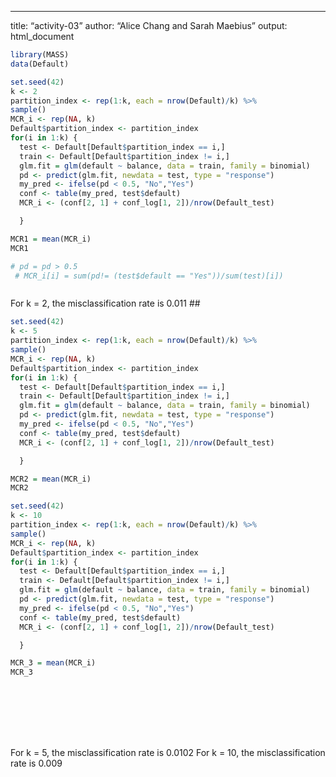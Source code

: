 ---
title: "activity-03"
author: "Alice Chang and Sarah Maebius"
output: html_document

```r
library(MASS)
data(Default)

```


```r


set.seed(42)
k <- 2
partition_index <- rep(1:k, each = nrow(Default)/k) %>% 
sample()
MCR_i <- rep(NA, k)
Default$partition_index <- partition_index
for(i in 1:k) {
  test <- Default[Default$partition_index == i,]
  train <- Default[Default$partition_index != i,]
  glm.fit = glm(default ~ balance, data = train, family = binomial)
  pd <- predict(glm.fit, newdata = test, type = "response") 
  my_pred <- ifelse(pd < 0.5, "No","Yes")
  conf <- table(my_pred, test$default)
  MCR_i <- (conf[2, 1] + conf_log[1, 2])/nrow(Default_test)

  }

MCR1 = mean(MCR_i)
MCR1

# pd = pd > 0.5
 # MCR_i[i] = sum(pd!= (test$default == "Yes"))/sum(test)[i])



```
For k = 2, the misclassification rate is 0.011
## 



```r
set.seed(42)
k <- 5
partition_index <- rep(1:k, each = nrow(Default)/k) %>% 
sample()
MCR_i <- rep(NA, k)
Default$partition_index <- partition_index
for(i in 1:k) {
  test <- Default[Default$partition_index == i,]
  train <- Default[Default$partition_index != i,]
  glm.fit = glm(default ~ balance, data = train, family = binomial)
  pd <- predict(glm.fit, newdata = test, type = "response") 
  my_pred <- ifelse(pd < 0.5, "No","Yes")
  conf <- table(my_pred, test$default)
  MCR_i <- (conf[2, 1] + conf_log[1, 2])/nrow(Default_test)

  }

MCR2 = mean(MCR_i)
MCR2

set.seed(42)
k <- 10
partition_index <- rep(1:k, each = nrow(Default)/k) %>% 
sample()
MCR_i <- rep(NA, k)
Default$partition_index <- partition_index
for(i in 1:k) {
  test <- Default[Default$partition_index == i,]
  train <- Default[Default$partition_index != i,]
  glm.fit = glm(default ~ balance, data = train, family = binomial)
  pd <- predict(glm.fit, newdata = test, type = "response") 
  my_pred <- ifelse(pd < 0.5, "No","Yes")
  conf <- table(my_pred, test$default)
  MCR_i <- (conf[2, 1] + conf_log[1, 2])/nrow(Default_test)

  }

MCR_3 = mean(MCR_i)
MCR_3









```
For k = 5, the misclassification rate is 0.0102
For k = 10, the misclassification rate is 0.009
